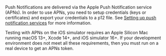 Push Notifications are delivered via the Apple Push Notification service (APNs). In order to use APNs, you need to setup credentials (keys or certificates) and export your credentials to a p12 file. See [Setting up push notification services](/gen1/[platform]/prev/build-a-backend/push-notifications/set-up-push-service/) for more information.

<Callout>

Testing with APNs on the iOS simulator requires an Apple Silicon Mac running macOS 13+, Xcode 14+, and iOS simulator 16+. If your development environment does not meet all these requirements, then you must run on a real device to get an APNs token.

</Callout>
